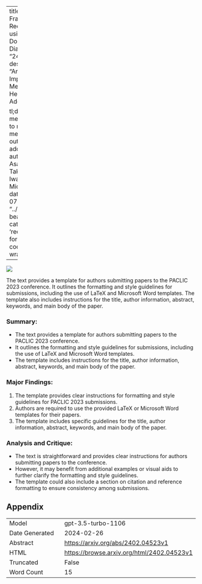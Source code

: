 
---
title: "SumRec: A Framework for Recommendation using Open-Domain Dialogue"
id: "2402.04523v1"
description: "Article: The Impact of Social Media on Mental Health in Adolescents

tl;dr: Social media use linked to negative mental health outcomes in adolescents."
author: Ryutaro Asahara, Masaki Takahashi, Chiho Iwahashi, Michimasa Inaba
date: "2024-02-07"
image: "../../../bayesian-beagle.png"
categories: ['hci', 'recommender']
format:
  html:
    code-overflow: wrap
---

![](../../../bayesian-beagle.png)

The text provides a template for authors submitting papers to the PACLIC 2023 conference. It outlines the formatting and style guidelines for submissions, including the use of LaTeX and Microsoft Word templates. The template also includes instructions for the title, author information, abstract, keywords, and main body of the paper.

### **Summary:**
- The text provides a template for authors submitting papers to the PACLIC 2023 conference.
- It outlines the formatting and style guidelines for submissions, including the use of LaTeX and Microsoft Word templates.
- The template includes instructions for the title, author information, abstract, keywords, and main body of the paper.

### **Major Findings:**
1. The template provides clear instructions for formatting and style guidelines for PACLIC 2023 submissions.
2. Authors are required to use the provided LaTeX or Microsoft Word templates for their papers.
3. The template includes specific guidelines for the title, author information, abstract, keywords, and main body of the paper.

### **Analysis and Critique:**
- The text is straightforward and provides clear instructions for authors submitting papers to the conference.
- However, it may benefit from additional examples or visual aids to further clarify the formatting and style guidelines.
- The template could also include a section on citation and reference formatting to ensure consistency among submissions.

## Appendix

|          |          |
|----------|----------|
| Model     | gpt-3.5-turbo-1106       |
| Date Generated     | 2024-02-26       |
| Abstract | [https://arxiv.org/abs/2402.04523v1](https://arxiv.org/abs/2402.04523v1)        |
| HTML     | [https://browse.arxiv.org/html/2402.04523v1](https://browse.arxiv.org/html/2402.04523v1)       |
| Truncated       | False       |
| Word Count       | 15       |